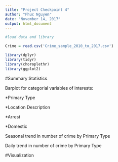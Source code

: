 ```yaml
---
title: "Project Checkpoint 4"
author: "Phuc Nguyen"
date: "November 14, 2017"
output: html_document
---
```


```r
#load data and library

Crime = read.csv('Crime_sample_2010_to_2017.csv')

library(dplyr)
library(tidyr)
library(choroplethr)
library(ggplot2)
```

#Summary Statistics

Barplot for categorial variables of interests:

*Primary Type

*Location Description

*Arrest

*Domestic


Seasonal trend in number of crime by Primary Type

Daily trend in number of crime by Primary Type



#Visualization